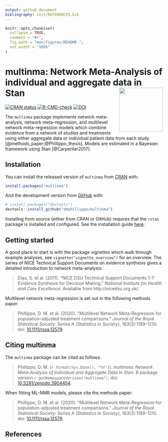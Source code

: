 ```yaml
---
output: github_document
bibliography: inst/REFERENCES.bib
---
```


<!-- README.md is generated from README.Rmd. Please edit that file -->

```r
knitr::opts_chunk$set(
  collapse = TRUE,
  comment = "#>",
  fig.path = "man/figures/README-",
  out.width = "100%"
)
```
# multinma: Network Meta-Analysis of individual and aggregate data in Stan <img src='man/figures/logo.svg' align="right" height="139" />

<!-- badges: start -->
[![CRAN status](https://www.r-pkg.org/badges/version/multinma)](https://CRAN.R-project.org/package=multinma)
[![R-CMD-check](https://github.com/dmphillippo/multinma/workflows/R-CMD-check/badge.svg)](https://github.com/dmphillippo/multinma/actions)
[![DOI](https://zenodo.org/badge/DOI/10.5281/zenodo.3904454.svg)](https://doi.org/10.5281/zenodo.3904454)
<!-- badges: end -->

The `multinma` package implements network meta-analysis, network meta-regression, and multilevel network meta-regression models which combine evidence from a network of studies and treatments using either aggregate data or individual patient data from each study [@methods_paper;@Phillippo_thesis].
Models are estimated in a Bayesian framework using Stan [@Carpenter2017].

## Installation

You can install the released version of `multinma` from [CRAN](https://CRAN.R-project.org) with:

``` r
install.packages("multinma")
```

And the development version from [GitHub](https://github.com/) with:

``` r
# install.packages("devtools")
devtools::install_github("dmphillippo/multinma")
```

Installing from source (either from CRAN or GitHub) requires that the `rstan` package is installed and configured. 
See the installation guide [here](https://github.com/stan-dev/rstan/wiki/RStan-Getting-Started).

## Getting started
A good place to start is with the package vignettes which walk through example analyses, see `vignette("vignette_overview")` for an overview.
The series of NICE Technical Support Documents on evidence synthesis gives a detailed introduction to network meta-analysis:

> Dias, S. et al. (2011). "NICE DSU Technical Support Documents 1-7: Evidence Synthesis for Decision Making." _National Institute for Health and Care Excellence._ Available from http://nicedsu.org.uk/.

Multilevel network meta-regression is set out in the following methods paper:

> Phillippo, D. M. et al. (2020). "Multilevel Network Meta-Regression for population-adjusted treatment comparisons." _Journal of the Royal Statistical Society: Series A (Statistics in Society)_, 183(3):1189-1210. doi: [10.1111/rssa.12579](https://doi.org/10.1111/rssa.12579).

## Citing multinma
The `multinma` package can be cited as follows:

> Phillippo, D. M. (`r format(Sys.Date(), "%Y")`). _multinma: Network Meta-Analysis of Individual and Aggregate Data in Stan_. R package version `r getNamespaceVersion("multinma")`, doi: [10.5281/zenodo.3904454](https://doi.org/10.5281/zenodo.3904454).

When fitting ML-NMR models, please cite the methods paper:

> Phillippo, D. M. et al. (2020). "Multilevel Network Meta-Regression for population-adjusted treatment comparisons." _Journal of the Royal Statistical Society: Series A (Statistics in Society)_, 183(3):1189-1210. doi: [10.1111/rssa.12579](https://doi.org/10.1111/rssa.12579).

## References

